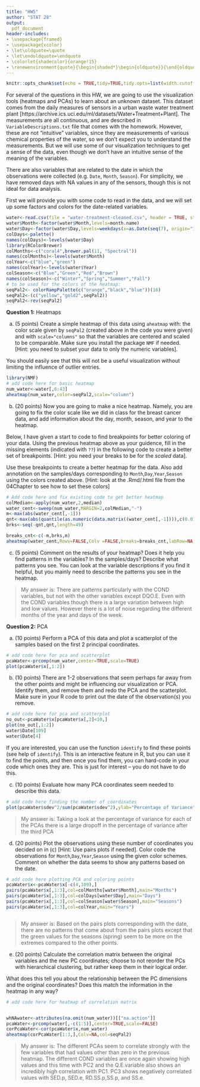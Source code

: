 ```yaml
---
title: "HW5"
author: "STAT 28"
output:
  pdf_document
header-includes:
- \usepackage{framed}
- \usepackage{xcolor}
- \let\oldquote=\quote
- \let\endoldquote=\endquote
- \colorlet{shadecolor}{orange!15}
- \renewenvironment{quote}{\begin{shaded*}\begin{oldquote}}{\end{oldquote}\end{shaded*}}
---
```


```r
knitr::opts_chunk$set(echo = TRUE,tidy=TRUE,tidy.opts=list(width.cutoff=60))
```

For several of the questions in this HW, we are going to use the visualization tools (heatmaps and PCAs) to learn about an unknown dataset. This dataset comes from the daily measures of sensors in a urban waste water treatment plant [https://archive.ics.uci.edu/ml/datasets/Water+Treatment+Plant]. The measurements are all continuous, and are described in `VariableDescriptions.txt` file that comes with the homework. However, these are not "intuitive" variables, since they are measurements of various chemical properties of the water, so we don't expect you to understand the measurements. But we will use some of our visualization techniques to get a sense of the data, even though we don't have an intuitive sense of the meaning of the variables. 

There are also variables that are related to the date in which the observations were collected (e.g. `Date`, `Month`, `Season`). For simplicity, we have removed days with NA values in any of the sensors, though this is not ideal for data analysis. 

First we will provide you with some code to read in the data, and we will set up some factors and colors for the date-related variables. 

```r
water<-read.csv(file = "water-treatment-cleaned.csv", header = TRUE, stringsAsFactors = FALSE)
water$Month<-factor(water$Month,levels=month.name)
water$Day<-factor(water$Day,levels=weekdays(x=as.Date(seq(7), origin="1950-01-01")))
colDays<-palette()
names(colDays)<-levels(water$Day)
library(RColorBrewer)
colMonths<-c("coral4",brewer.pal(11, "Spectral"))
names(colMonths)<-levels(water$Month)
colYear<-c("blue","green")
names(colYear)<-levels(water$Year)
colSeason<-c("Blue","Green","Red","Brown")
names(colSeason)<-c("Winter","Spring","Summer","Fall")
# to be used for the colors of the heatmap:
seqPal2<- colorRampPalette(c("orange","black","blue"))(16)
seqPal2<-(c("yellow","gold2",seqPal2))
seqPal2<-rev(seqPal2)
```


**Question 1:**  Heatmaps

(a) (5 points) Create a simple heatmap of this data using `aheatmap` with: the color scale given by `seqPal2` (created above in the code you were given) and with `scale="columns"` so that the variables are centered and scaled to be comparable. Make sure you install the package `NMF` if needed. [Hint: you need to subset your data to only the numeric variables]. 

You should easily see that this will not be a useful visualization without limiting the influence of outlier entries.

```r
library(NMF)
# add code here for basic heatmap
num_water<-water[,6:43]
aheatmap(num_water,color=seqPal2,scale="column")
```

(b) (20 points) Now you are going to make a nice heatmap. Namely, you are going to fix the color scale like we did in class for the breast cancer data, and add information about the day, month, season, and year to the heatmap.

Below, I have given a start to code to find breakpoints for better coloring of your data. Using the previous heatmap above as your guidence, fill in the missing elements (indicated with `??`) in the following code to create a better set of breakpoints. [Hint: you need your breaks to be for the *scaled* data]. 

Use these breakpoints to create a better heatmap for the data. Also add annotation on the samples/days corresponding to `Month`,`Day`,`Year`,`Season` using the colors created above. [Hint: look at the .Rmd/.html file from the 04Chapter to see how to set these colors]

```r
# Add code here and fix existing code to get better heatmap
colMedian<-apply(num_water,2,median)
water_cent<-sweep(num_water,MARGIN=2,colMedian,"-")
m<-max(abs(water_cent[,-1]))
qnt<-max(abs(quantile(as.numeric(data.matrix((water_cent[,-1]))),c(0.01,.99))))
brks<-seq(-qnt,qnt,length=49) 

breaks_cnt<-c(-m,brks,m) 
aheatmap(water_cent,Rowv=FALSE,Colv =FALSE,breaks=breaks_cnt,labRow=NA,col=seqPal2,annRow=water[,2:5],annColors=list("Month"=colMonths,"Day"=colDays,"Year"=colYear,"Season"=colSeason))
```

(c) (5 points) Comment on the results of your heatmap? Does it help you find patterns in the variables? In the samples/days? Describe what patterns you see. You can look at the variable descriptions if you find it helpful, but you mainly need to describe the patterns you see in the heatmap.

> My answer is: There are patterns particularly with the COND variables, but not with the other variables except DQO.E.  Even with the COND variables though there is a large variation between high and low values.  However there is a lot of noise regarding the different months of the year and days of the week.

**Question 2:**  PCA

(a) (10 points) Perform a PCA of this data and plot a scatterplot of the samples based on the first 2 principal coordinates.

```r
# add code here for pca and scatterplot
pcaWater<-prcomp(num_water,center=TRUE,scale=TRUE)
plot(pcaWater$x[,1:2])

```

(b) (10 points) There are 1-2 observations that seem perhaps far away from the other points and might be influencing our visualization or PCA. Identify them, and remove them and redo the PCA and the scatterplot.  Make sure in your R code to print out the date of the observation(s) you remove. 

```r
# add code here for pca and scatterplot
no_out<-pcaWater$x[pcaWater$x[,2]<10,]
plot(no_out[,1:2])
water$Date[109]
water$Date[4]

```

If you are interested, you can use the function `identify` to find these points (see help of `identify`). This is an interactive feature in R, but you can use it to find the points, and then once you find them, you can hard-code in your code which ones they are. This is just for interest -- you do not have to do this.

(c) (10 points) Evaluate how many PCA coordinates seem needed to describe this data.

```r
# add code here finding the number of coordinates
plot(pcaWater$sdev^2/sum(pcaWater$sdev^2),ylab="Percentage of Variance")
```

> My answer is: Taking a look at the percentage of variance for each of the PCAs there is a large dropoff in the percentage of variance after the third PCA

(d) (20 points) Plot the observations using these number of coordinates you decided on in (c) [Hint: Use pairs plots if needed]. Color code the observations for `Month`,`Day`,`Year`,`Season` using the given color schemes. Comment on whether the data seems to show any patterns based on the date.

```r
# add code here plotting PCA and coloring points
pcaWater$x<-pcaWater$x[-c(4,109),]
pairs(pcaWater$x[,1:3],col=colMonths[water$Month],main="Months")
pairs(pcaWater$x[,1:3],col=colDays[water$Day],main="Days")
pairs(pcaWater$x[,1:3],col=colSeason[water$Season],main="Seasons")
pairs(pcaWater$x[,1:3],col=colYear,main="Years")



```

> My answer is: Based on the pairs plots corresponding with the date, there are no patterns that come about from the pairs plots except that the green values for the seasons (spring) seem to be more on the extremes compared to the other points.

(e) (20 points) Calculate the correlation matrix between the original variables and the new PC coordinates; choose to not reorder the PCs with hierarchical clustering, but rather keep them in their logical order. 

What does this tell you about the relationship between the PC dimensions and the original coordinates? Does this match the information in the heatmap in any way?

```r
# add code here for heatmap of correlation matrix


whNAwater<-attributes(na.omit(num_water))[["na.action"]]
pcaWater<-prcomp(water[,-c(1:5)],center=TRUE,scale=FALSE)
corPcaWater<-cor(pcaWater$x,num_water)
aheatmap(corPcaWater[1:3,],Colv=NA,col=seqPal2)
```

> My answer is: The different PCAs seem to correlate strongly with the few variables that had values other than zero in the previous heatmap.  The different COND variables are once again showing high values and this time with PC2 and the Q.E.variable also shows an incredibly high correlation with PC1.  PC3 shows negatively correlated values with SED.p, SED.e, RD.SS.p,SS.p, and SS.e.

